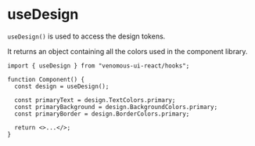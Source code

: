 
<Meta title="hooks/useDesign" />

# useDesign

`useDesign()` is used to access the design tokens.

It returns an object containing all the colors used in the component library.

```tsx
import { useDesign } from "venomous-ui-react/hooks";

function Component() {
  const design = useDesign();

  const primaryText = design.TextColors.primary;
  const primaryBackground = design.BackgroundColors.primary;
  const primaryBorder = design.BorderColors.primary;

  return <>...</>;
}
```
